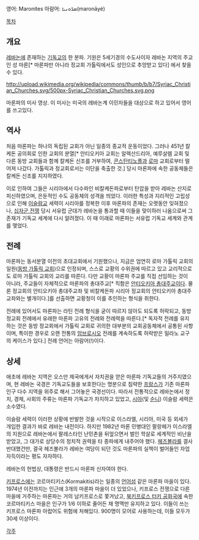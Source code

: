 영어: Maronites
아람어: ܡܪ̈ܘܢܝܐ(maronāyé)

[[목차]]
== 개요 ==
[[레바논]]에 존재하는 [[기독교]]의 한 분파. 기원은 5세기경의 수도사이자 레바논 지역의 주교인 성 마론[* 마론파만 아니라 정교회 가톨릭에서도 성인으로 추앙받고 있다] 에서 찾을 수 있다.

http://upload.wikimedia.org/wikipedia/commons/thumb/b/b7/Syriac_Christian_Churches.svg/500px-Syriac_Christian_Churches.svg.png


{{{#!HTML
<iframe width="420" height="315" src="//www.youtube.com/embed/TdrEsc8IPYY" frameborder="0" allowfullscreen></iframe>
}}}
마론파의 미사 영상. 이 미사는 미국의 레바논계 이민자들을 대상으로 하고 있어서 영어를 쓰고있다.
== 역사 ==
처음 마론파는 하나의 독립된 교회가 아닌 일종의 종교적 운동이었다. 그러나 451년 칼케돈 공의회로 인한 교회의 분열[* 안티오키아 교회는 알렉산드리아, 예루살렘 교회 및 다른 동방 교회들과 함께 칼케돈 신조를 거부하여, [[정교회|콘스탄티노플]]과 [[가톨릭|로마]] 교회로부터 떨어져 나갔다. 가톨릭과 정교회로서는 이단을 축출한 것.] 당시 마론파에 속한 공동체들은 칼케돈 신조를 지지하였다.

이로 인하여 그들은 시리아에서 다수파인 비칼케돈파로부터 탄압을 받아 레바논 산지로 피신하였으며, 은둔적인 수도 공동체의 성격을 띄었다. 이러한 특성과 지리적인 고립성으로 인해 [[이슬람교]] 세력이 시리아를 정복한 이후 마론파의 존재는 오랫동안 잊혀졌으나, [[십자군 전쟁]] 당시 서유럽 군대가 레바논을 통과할 때 이들을 맞이하러 나옴으로써 그 존재가 기독교 세계에 다시 알려졌다. 이 때 이래로 마론파는 서유럽 기독교 세계와 관계를 맺었다.

== 전례 ==
마론파는 동서분열 이전의 초대교회에서 기원했으나, 지금은 엄연히 로마 가톨릭 교회의 일원([[동방 가톨릭 교회]])으로 인정되며, 스스로 교황의 수위권에 따르고 있고 교리적으로도 로마 가톨릭 교회의 교리를 따른다. 다만 교황이 마론파 주교를 직접 선임하는 것이 아니라, 주교들이 자체적으로 마론파의 총대주교[* 직함은 [[안티오키아 총대주교]]이다. 물론 정교회의 안티오키아 총대주교좌 및 비칼케돈파 시리아 정교회의 안티오키아 총대주교좌와는 별개이다.]를 선출하면 교황청이 이를 추인하는 형식을 취한다.

전례에 있어서도 마론파는 라틴 전례 형식을 굳이 따르지 않아도 되도록 허락되고, 동방 정교회 전례에서 유래한 마론파 고유의 전례와 전례력을 따른다.[* 독자적 전례를 유지하는 것은 동방 정교회에서 가톨릭 교회로 귀의한 대부분의 교회공동체에서 공통된 사항이며, 특이한 경우로 오랜 전통의 [[암브로시오]] 전례를 계속하도록 허락받은 밀라노 교구의 케이스가 있다.] 전례 언어는 아람어(!)이다.

== 상세 ==
애초에 레바논 지역은 오스만 제국에게서 자치권을 얻은 마론파 기독교들의 거주지였으며, 현 레바논 국경은 기독교도들을 보호한다는 명분으로 침략한 [[프랑스]]가 기존 마론파 인구 다수 지역을 위주로 해서 그어놓은 국경선이다. 따라서 전통적으로 레바논에서 정치, 경제, 사회의 주류는 마론파 기독교가 차지하고 있었고, [[시아파|시아]](및 [[순니파|순니]]) 이슬람 세력은 소수였다.

이슬람 세력이 이러한 상황에 반발한 것을 시작으로 이스라엘, 시리아, 미국 등 외세가 개입한 결과가 바로 레바논 내전이다. 하지만 1982년 마론 민병대인 팔랑헤가 이스라엘의 지원으로 레바논에서 팔레스타인 난민촌을 뒤엎으면서 벌인 학살로 세계적인 비난을 받았고, 그 대가로 상당수의 정치적 권력을 타 종파에게 내주어야 했다. [[헤즈볼라]]를 결사반대했건만, 결국 헤즈볼라가 레바논 여당이 되던 것도 마론파의 실책이 벌어들인 자업자득이라는 평도 자자하다.

레바논의 헌법상, 대통령은 반드시 마론파 신자여야 한다.

[[키프로스]]에는 코르마티키스(Kormakitis)라는 일종의 [[언어섬]] 같은 마론파 마을이 있다. 1974년 이전까지는 인근에 3개의 마론파 마을이 더 있었으나, 키프로스 전쟁으로 다른 마을에 거주하는 마론파는 거의 남키프로스로 쫓겨났고, [[북키프로스 터키 공화국]]에 속한 코르마티키스 마을은 인구가 1/6 이하로 줄어든 채 명맥만 유지하고 있다. 이들이 쓰는 키프로스 마론파 아랍어도 위험에 처해있다. 900명이 모어로 사용하는데, 이들 모두가 30세 이상이다. 

[[각주]]
